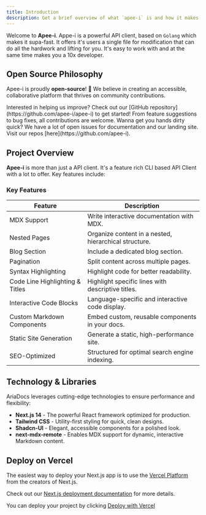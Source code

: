 ```yaml
---
title: Introduction
description: Get a brief overview of what `apee-i` is and how it makes your life better.
---
```


Welcome to **Apee-i**. Appe-i is a powerful API client, based on `Golang` which makes it supa-fast. It offers it's users a single file for
modification that can do all the hardwork and lifting for you. It's easy to work with and at the same time makes you a 10x developer.

##  Open Source Philosophy

Apee-i is proudly **open-source**! 🎉 We believe in creating an accessible, collaborative platform that thrives on community contributions.

<Note title="Contribute"> 
 Interested in helping us improve? Check out our [GitHub repository](https://github.com/apee-i/apee-i) to get started! From feature suggestions to bug
 fixes, all contributions are welcome. Wanna get you hands dirty quick? We have a lot of open issues for documentation and our landing site. Visit our
 repos [here](https://github.com/apee-i).
</Note>

## Project Overview

**Apee-i** is more than just a API client. It's a feature rich CLI based API Client with a lot to offer. Key features include:

### Key Features

| **Feature**                   | **Description**                                          |
|-------------------------------|----------------------------------------------------------|
| MDX Support                   | Write interactive documentation with MDX.                |
| Nested Pages                  | Organize content in a nested, hierarchical structure.    |
| Blog Section                  | Include a dedicated blog section.                        |
| Pagination                    | Split content across multiple pages.                     |
| Syntax Highlighting           | Highlight code for better readability.                   |
| Code Line Highlighting & Titles | Highlight specific lines with descriptive titles.      |
| Interactive Code Blocks       | Language-specific and interactive code display.          |
| Custom Markdown Components             | Embed custom, reusable components in your docs.          |
| Static Site Generation        | Generate a static, high-performance site.                |
| SEO-Optimized                 | Structured for optimal search engine indexing.           |


## Technology & Libraries

AriaDocs leverages cutting-edge technologies to ensure performance and flexibility:

- **Next.js 14** - The powerful React framework optimized for production.
- **Tailwind CSS** - Utility-first styling for quick, clean designs.
- **Shadcn-UI** - Elegant, accessible components for a polished look.
- **next-mdx-remote** - Enables MDX support for dynamic, interactive Markdown content.


## Deploy on Vercel

The easiest way to deploy your Next.js app is to use the [Vercel Platform](https://vercel.com/new?utm_medium=default-template&filter=next.js&utm_source=create-next-app&utm_campaign=create-next-app-readme) from the creators of Next.js.

Check out our [Next.js deployment documentation](https://nextjs.org/docs/deployment) for more details.

You can deploy your project by clicking [Deploy with Vercel](https://vercel.com/new/clone?repository-url=https://github.com/nisabmohd/Aria-Docs)
